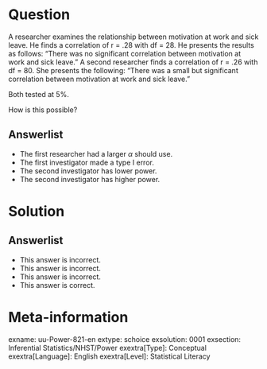 Question
========
  
A researcher examines the relationship between motivation at work and sick leave. He finds a correlation of r = .28 with df = 28. He presents the results as follows: "There was no significant correlation between motivation at work and sick leave." A second researcher finds a correlation of r = .26 with df = 80. She presents the following: "There was a small but significant correlation between motivation at work and sick leave."

Both tested at 5%.

How is this possible?

  
Answerlist
----------
* The first researcher had a larger $\alpha$ should use.
* The first investigator made a type I error.
* The second investigator has lower power.
* The second investigator has higher power.

Solution
========

Answerlist
----------
* This answer is incorrect.
* This answer is incorrect.
* This answer is incorrect.
* This answer is correct.

Meta-information
================
exname: uu-Power-821-en
extype: schoice
exsolution: 0001
exsection: Inferential Statistics/NHST/Power
exextra[Type]: Conceptual
exextra[Language]: English
exextra[Level]: Statistical Literacy 